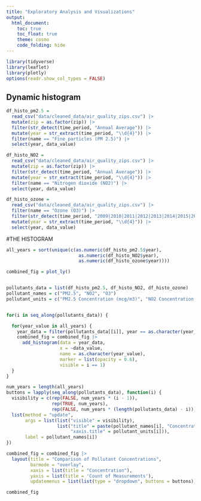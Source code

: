 ```yaml
---
title: "Exploratory Analysis and Visualizations"
output: 
  html_document:
    toc: true
    toc_float: true
    theme: cosmo
    code_folding: hide
---
```


```r
library(tidyverse)
library(leaflet)
library(plotly)
options(readr.show_col_types = FALSE)
```

## Dynamic histogram 

```r
df_histo_pm2.5 = 
  read_csv("data/cleaned_data/air_quality_zips.csv") |> 
  mutate(zip = as.factor(zip)) |>
  filter(str_detect(time_period, "Annual Average")) |> 
  mutate(year = str_extract(time_period, "\\d{4}")) |> 
  filter(name == "Fine particles (PM 2.5)") |> 
  select(year, data_value)

df_histo_NO2 = 
  read_csv("data/cleaned_data/air_quality_zips.csv") |> 
  mutate(zip = as.factor(zip)) |>
  filter(str_detect(time_period, "Annual Average")) |> 
  mutate(year = str_extract(time_period, "\\d{4}")) |> 
  filter(name == "Nitrogen dioxide (NO2)") |> 
  select(year, data_value) 

df_histo_ozone =
  read_csv("data/cleaned_data/air_quality_zips.csv") |> 
  filter(name == "Ozone (O3)") |> 
  filter(str_detect(time_period, "2009|2010|2011|2012|2013|2014|2015|2016|2017|2018|2019|2020|2021")) |> 
  mutate(year = str_extract(time_period, "\\d{4}")) |> 
  select(year, data_value)
```

#THE HISTOGRAM

```r
all_years = sort(unique(c(as.numeric(df_histo_pm2.5$year),
                           as.numeric(df_histo_NO2$year),
                           as.numeric(df_histo_ozone$year))))

combined_fig = plot_ly()


pollutants_data = list(df_histo_pm2.5, df_histo_NO2, df_histo_ozone)
pollutant_names = c("PM2.5", "NO2", "O3")
pollutant_units = c("PM2.5 Concentration (mcg/m3)", "NO2 Concentration (ppb)", "O3 Concentration (ppb)")


for(i in seq_along(pollutants_data)) {

  for(year_value in all_years) {
    year_data = filter(pollutants_data[[i]], year == as.character(year_value))
    combined_fig = combined_fig |>
      add_histogram(data = year_data, 
                    x = ~data_value, 
                    name = as.character(year_value),
                    marker = list(opacity = 0.6),
                    visible = i == 1) 
  }
}

num_years = length(all_years)
buttons = lapply(seq_along(pollutants_data), function(i) {
  visibility = c(rep(FALSE, num_years * (i - 1)), 
                 rep(TRUE, num_years), 
                 rep(FALSE, num_years * (length(pollutants_data) - i)))
  list(method = "update",
       args = list(list("visible" = visibility),
                   list("title" = paste(pollutant_names[i], "Concentration"),
                        "xaxis.title" = pollutant_units[i])),
       label = pollutant_names[i])
})

combined_fig = combined_fig |>
  layout(title = "Comparison of Pollutant Concentrations",
         barmode = "overlay",
         xaxis = list(title = "Concentration"),
         yaxis = list(title = 'Count of Measurements'),
         updatemenus = list(list(type = "dropdown", buttons = buttons)))

combined_fig
```


